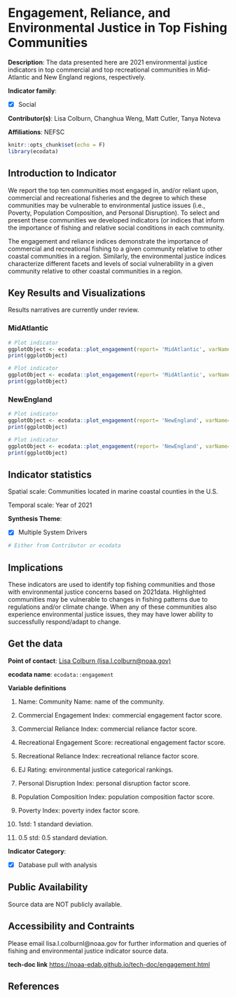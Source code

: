 # Engagement, Reliance, and Environmental Justice in Top Fishing Communities

**Description**: The data presented here are 2021 environmental justice indicators in top commercial and top recreational communities in Mid-Atlantic and New England regions, respectively.

**Indicator family**: 

- [X] Social


**Contributor(s)**: Lisa Colburn, Changhua Weng, Matt Cutler, Tanya Noteva

**Affiliations**: NEFSC

```{r echo=FALSE}
knitr::opts_chunk$set(echo = F)
library(ecodata)
```
## Introduction to Indicator
We report the top ten communities most engaged in, and/or reliant upon, commercial and recreational fisheries and the degree to which these communities may be vulnerable to environmental justice issues (i.e., Poverty, Population Composition, and Personal Disruption). To select and present these communities we developed indicators (or indices that inform the importance of fishing and relative social conditions in each community.

The engagement and reliance indices demonstrate the importance of commercial and recreational fishing to a given community relative to other coastal communities in a region. Similarly, the environmental justice indices characterize different facets and levels of social vulnerability in a given community relative to other coastal communities in a region.

## Key Results and Visualizations
Results narratives are currently under review.

### MidAtlantic

```{r plot_engagementMidAtlanticCommercial}
# Plot indicator
ggplotObject <- ecodata::plot_engagement(report= 'MidAtlantic', varName= 'Commercial')
print(ggplotObject)
```

```{r plot_engagementMidAtlanticRecreational}
# Plot indicator
ggplotObject <- ecodata::plot_engagement(report= 'MidAtlantic', varName= 'Recreational')
print(ggplotObject)
```

### NewEngland

```{r plot_engagementNewEnglandCommercial}
# Plot indicator
ggplotObject <- ecodata::plot_engagement(report= 'NewEngland', varName= 'Commercial')
print(ggplotObject)
```

```{r plot_engagementNewEnglandRecreational}
# Plot indicator
ggplotObject <- ecodata::plot_engagement(report= 'NewEngland', varName= 'Recreational')
print(ggplotObject)
```


## Indicator statistics 
Spatial scale: Communities located in marine coastal counties in the U.S.

Temporal scale: Year of 2021

**Synthesis Theme**:

- [X] Multiple System Drivers


```{r autostats_engagement}
# Either from Contributor or ecodata
```

## Implications
These indicators are used to identify top fishing communities and those with environmental justice concerns based on 2021data. Highlighted communities may be vulnerable to changes in fishing patterns due to regulations and/or climate change. When any of these communities also experience environmental justice issues, they may have lower ability to successfully respond/adapt to change.

## Get the data

**Point of contact**: [Lisa Colburn (lisa.l.colburn@noaa.gov)](mailto:Lisa Colburn (lisa.l.colburn@noaa.gov)){.email}

**ecodata name**: `ecodata::engagement`

**Variable definitions**

1) Name: Community Name: name of the community. 
2) Commercial Engagement Index: commercial engagement factor score. 
3) Commercial Reliance Index: commercial reliance factor score. 
4) Recreational Engagement Score: recreational engagement factor score. 
5) Recreational Reliance Index: recreational reliance factor score. 
6) EJ Rating: environmental justice categorical rankings. 
7) Personal Disruption Index: personal disruption factor score. 
8) Population Composition Index: population composition factor score. 
9) Poverty Index: poverty index factor score. 
10) 1std: 1 standard deviation. 
11) 0.5 std: 0.5 standard deviation.

**Indicator Category**:

- [X] Database pull with analysis


## Public Availability

Source data are NOT publicly available.

## Accessibility and Contraints

Please email lisa.l.colburnl@noaa.gov for further information and queries of fishing and environmental justice indicator source data.

**tech-doc link**
<https://noaa-edab.github.io/tech-doc/engagement.html>

## References


